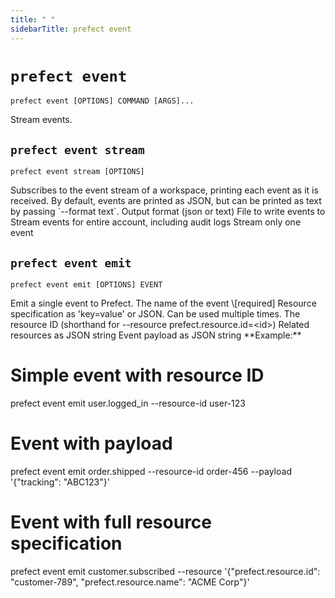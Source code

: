 ```yaml
---
title: " "
sidebarTitle: prefect event
---
```


# `prefect event`



```command
prefect event [OPTIONS] COMMAND [ARGS]...
```



<Info>
Stream events.
</Info>








## `prefect event stream`



```command
prefect event stream [OPTIONS]
```



<Info>
Subscribes to the event stream of a workspace, printing each event
as it is received. By default, events are printed as JSON, but can be
printed as text by passing `--format text`.
</Info>






<AccordionGroup>




<Accordion title="Options" defaultOpen>

<ResponseField name="--format">
    Output format (json or text)
</ResponseField>

<ResponseField name="--output-file">
    File to write events to
</ResponseField>

<ResponseField name="--account">
    Stream events for entire account, including audit logs
</ResponseField>

<ResponseField name="--run-once">
    Stream only one event
</ResponseField>

</Accordion>

</AccordionGroup>



## `prefect event emit`



```command
prefect event emit [OPTIONS] EVENT
```



<Info>
Emit a single event to Prefect.
</Info>






<AccordionGroup>


<Accordion title="Arguments" defaultOpen>
<ResponseField name="EVENT" type="string" required>
    The name of the event  \[required]
</ResponseField>
</Accordion>



<Accordion title="Options" defaultOpen>

<ResponseField name="--resource">
    Resource specification as 'key=value' or JSON. Can be used multiple times.
</ResponseField>

<ResponseField name="--resource-id">
    The resource ID (shorthand for --resource prefect.resource.id=&lt;id&gt;)
</ResponseField>

<ResponseField name="--related">
    Related resources as JSON string
</ResponseField>

<ResponseField name="--payload">
    Event payload as JSON string
</ResponseField>

</Accordion>

</AccordionGroup>


<Note>
**Example:**

# Simple event with resource ID
prefect event emit user.logged_in --resource-id user-123

# Event with payload
prefect event emit order.shipped --resource-id order-456 --payload '{"tracking": "ABC123"}'

# Event with full resource specification
prefect event emit customer.subscribed --resource '{"prefect.resource.id": "customer-789", "prefect.resource.name": "ACME Corp"}'
</Note>

